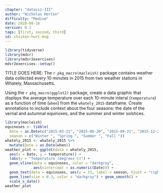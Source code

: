 ```yaml
---
chapter: "dataviz-III"
author: "Nicholas Horton"
difficulty: "Medium"
date: 2020-08-16 
version: 0.1
tags: [first, second, third]
id: chicken-hurt-mug
---
```


```r
library(tidyverse)
library(mdsr)
library(mdsr2exercises)
mdsr2exercises::setup()
```

TITLE GOES HERE:	The `r pkg_macro(macleish)` package contains weather data collected every 10 minutes in 2015 from two weather stations in Whately, Massachusetts.


Using the `r pkg_macro(ggplot2)` package, create a data graphic that displays the average temperature over each 10-minute interal (`temperature`) as a function of time (`when`) from the `whately_2015` dataframe. Create annotations to include context about the four seasons: the date of the vernal and autumnal equinoxes, and the summer and winter solstices.


<!--begin-answer-->
 
```r
library(macleish)
equinoxes <- tibble(
  Date = as.Date(c("2015-03-21", "2015-06-20", "2015-09-21", "2015-12-20")),
  season = c("Winter ", "Spring ", "Summer ", "Fall "))
whately_2015 <- whately_2015 %>%
  mutate(Date = as.Date(when))
weather_plot <- ggplot(data = whately_2015,
  aes(x = Date, y = temperature)) +
  labs(y = "Temperature (degrees C)") + 
  geom_vline(data = equinoxes, color = "darkgray",
             aes(xintercept = as.numeric(Date))) +
  geom_text(data = equinoxes, aes(y = 33, label = season, hjust = "right")) +
  geom_line(size = 0.3, color = "darkgray") + geom_smooth() +
  scale_x_date()
weather_plot
```

<!--end-answer-->

 
 
